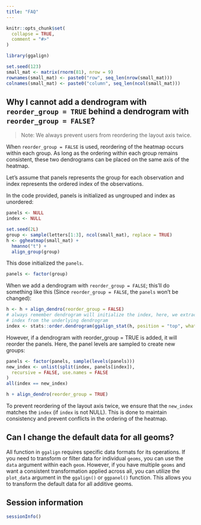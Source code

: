 ```yaml
---
title: "FAQ"
---
```


```r
knitr::opts_chunk$set(
  collapse = TRUE,
  comment = "#>"
)
```

```r
library(ggalign)
```

```r
set.seed(123)
small_mat <- matrix(rnorm(81), nrow = 9)
rownames(small_mat) <- paste0("row", seq_len(nrow(small_mat)))
colnames(small_mat) <- paste0("column", seq_len(ncol(small_mat)))
```

## Why I cannot add a dendrogram with `reorder_group = TRUE` behind a dendrogram with `reorder_group = FALSE`?

> Note: We always prevent users from reordering the layout axis twice.

When `reorder_group = FALSE` is used, reordering of the heatmap occurs within
each group. As long as the ordering within each group remains consistent, these
two dendrograms can be placed on the same axis of the heatmap. 

Let's assume that panels represents the group for each observation and index
represents the ordered index of the observations. 

In the code provided, panels is initialized as ungrouped and index as unordered: 
```r
panels <- NULL
index <- NULL
```

```r
set.seed(2L)
group <- sample(letters[1:3], ncol(small_mat), replace = TRUE)
h <- ggheatmap(small_mat) +
  hmanno("t") +
  align_group(group)
```

This dose initialized the `panels`.
```r
panels <- factor(group)
```

When we add a dendrogram with `reorder_group = FALSE`; this'll do something
like this (Since `reorder_group = FALSE`, the `panels` won't be changed): 
```r
h <- h + align_dendro(reorder_group = FALSE)
# always remember dendrogram will initialize the index, here, we extract the
# index from the underlying dendrogram
index <- stats::order.dendrogram(ggalign_stat(h, position = "top", what = 2L))
```

However, if a dendrogram with reorder_group = TRUE is added, it will reorder the
panels. Here, the panel levels are sampled to create new groups: 
```r
panels <- factor(panels, sample(levels(panels)))
new_index <- unlist(split(index, panels[index]),
  recursive = FALSE, use.names = FALSE
)
all(index == new_index)
```

```r
h + align_dendro(reorder_group = TRUE)
```

To prevent reordering of the layout axis twice, we ensure that the `new_index`
matches the `index` (if `index` is not NULL). This is done to maintain
consistency and prevent conflicts in the ordering of the heatmap.

## Can I change the default data for all geoms?
All function in `ggalign` requires specific data formats for its operations. If
you need to transform or filter data for individual `geoms`, you can use the
`data` argument within each `geom`. However, if you have multiple `geoms` and
want a consistent transformation applied across all, you can utilize the
`plot_data` argument in the `ggalign()` or `ggpanel()` function. This allows you
to transform the default data for all additive geoms.

## Session information
```r
sessionInfo()
```
